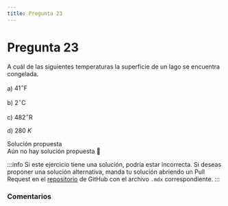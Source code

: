 ```yaml
---
title: Pregunta 23
---
```



# Pregunta 23

<div className="exercise">
A cuál de las siguientes temperaturas la superficie de un lago se encuentra congelada.

a) $41 ^\circ \mathrm{F}$

b) $2 ^\circ \mathrm{C}$

c) $482 ^\circ \mathrm{R}$

d) $280 \ K$
</div>

<MDXDetails>
<summary>Solución propuesta</summary>

<div className="exercise">
Aún no hay solución propuesta 🥲
</div>

:::info
Si este ejercicio tiene una solución, podría estar incorrecta. Si deseas proponer una solución alternativa, manda tu solución abriendo
un Pull Request en el [repositorio](https://github.com/crow-rojas/apuntes-fundamentals/pulls) de GitHub con el archivo
`.mdx` correspondiente.
:::

</MDXDetails>

### Comentarios

<Disqus
  url="https://crow-rojas.github.io/apuntes-fundamentals/docs/science/thermodynamics/exercises/2019-2/p23"
  identifier="docs/science/thermodynamics/exercises/2019-2/p23"
  title="2019-2 Termodinámica - Pregunta 23"
/>
